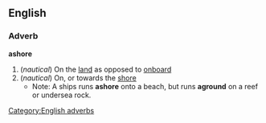 ==English==
===Adverb===
'''ashore'''
#(''nautical'') On the [[land]] as opposed to [[onboard]]
#(''nautical'') On, or towards the [[shore]]
#*Note: A ships runs '''ashore''' onto a beach, but runs '''aground''' on a reef or undersea rock.
[[Category:English adverbs]]